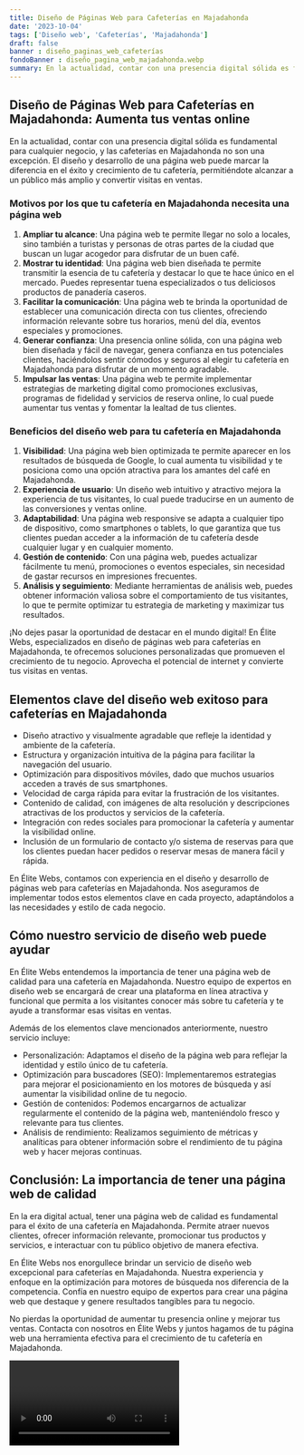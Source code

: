 ```yaml
---
title: Diseño de Páginas Web para Cafeterías en Majadahonda
date: '2023-10-04'
tags: ['Diseño web', 'Cafeterías', 'Majadahonda']
draft: false
banner : diseño_paginas_web_cafeterías
fondoBanner : diseño_pagina_web_majadahonda.webp
summary: En la actualidad, contar con una presencia digital sólida es fundamental para cualquier negocio, y las cafeterías en Majadahonda no son una excepción. El diseño y desarrollo de una página web puede marcar la diferencia en el éxito y crecimiento de tu cafetería, permitiéndote alcanzar a un público más amplio y convertir visitas en ventas.
---
```


## Diseño de Páginas Web para Cafeterías en Majadahonda: Aumenta tus ventas online

En la actualidad, contar con una presencia digital sólida es fundamental para cualquier negocio, y las cafeterías en Majadahonda no son una excepción. El diseño y desarrollo de una página web puede marcar la diferencia en el éxito y crecimiento de tu cafetería, permitiéndote alcanzar a un público más amplio y convertir visitas en ventas.

### Motivos por los que tu cafetería en Majadahonda necesita una página web

1. **Ampliar tu alcance**: Una página web te permite llegar no solo a locales, sino también a turistas y personas de otras partes de la ciudad que buscan un lugar acogedor para disfrutar de un buen café.
2. **Mostrar tu identidad**: Una página web bien diseñada te permite transmitir la esencia de tu cafetería y destacar lo que te hace único en el mercado. Puedes representar tuena especializados o tus deliciosos productos de panadería caseros.
3. **Facilitar la comunicación**: Una página web te brinda la oportunidad de establecer una comunicación directa con tus clientes, ofreciendo información relevante sobre tus horarios, menú del día, eventos especiales y promociones.
4. **Generar confianza**: Una presencia online sólida, con una página web bien diseñada y fácil de navegar, genera confianza en tus potenciales clientes, haciéndolos sentir cómodos y seguros al elegir tu cafetería en Majadahonda para disfrutar de un momento agradable.
5. **Impulsar las ventas**: Una página web te permite implementar estrategias de marketing digital como promociones exclusivas, programas de fidelidad y servicios de reserva online, lo cual puede aumentar tus ventas y fomentar la lealtad de tus clientes.

### Beneficios del diseño web para tu cafetería en Majadahonda

1. **Visibilidad**: Una página web bien optimizada te permite aparecer en los resultados de búsqueda de Google, lo cual aumenta tu visibilidad y te posiciona como una opción atractiva para los amantes del café en Majadahonda.
2. **Experiencia de usuario**: Un diseño web intuitivo y atractivo mejora la experiencia de tus visitantes, lo cual puede traducirse en un aumento de las conversiones y ventas online.
3. **Adaptabilidad**: Una página web responsive se adapta a cualquier tipo de dispositivo, como smartphones o tablets, lo que garantiza que tus clientes puedan acceder a la información de tu cafetería desde cualquier lugar y en cualquier momento.
4. **Gestión de contenido**: Con una página web, puedes actualizar fácilmente tu menú, promociones o eventos especiales, sin necesidad de gastar recursos en impresiones frecuentes.
5. **Análisis y seguimiento**: Mediante herramientas de análisis web, puedes obtener información valiosa sobre el comportamiento de tus visitantes, lo que te permite optimizar tu estrategia de marketing y maximizar tus resultados.

¡No dejes pasar la oportunidad de destacar en el mundo digital! En Élite Webs, especializados en diseño de páginas web para cafeterías en Majadahonda, te ofrecemos soluciones personalizadas que promueven el crecimiento de tu negocio. Aprovecha el potencial de internet y convierte tus visitas en ventas.

<GifSeo />

<Cta />

## Elementos clave del diseño web exitoso para cafeterías en Majadahonda

- Diseño atractivo y visualmente agradable que refleje la identidad y ambiente de la cafetería.
- Estructura y organización intuitiva de la página para facilitar la navegación del usuario.
- Optimización para dispositivos móviles, dado que muchos usuarios acceden a través de sus smartphones.
- Velocidad de carga rápida para evitar la frustración de los visitantes.
- Contenido de calidad, con imágenes de alta resolución y descripciones atractivas de los productos y servicios de la cafetería.
- Integración con redes sociales para promocionar la cafetería y aumentar la visibilidad online.
- Inclusión de un formulario de contacto y/o sistema de reservas para que los clientes puedan hacer pedidos o reservar mesas de manera fácil y rápida.

En Élite Webs, contamos con experiencia en el diseño y desarrollo de páginas web para cafeterías en Majadahonda. Nos aseguramos de implementar todos estos elementos clave en cada proyecto, adaptándolos a las necesidades y estilo de cada negocio.

## Cómo nuestro servicio de diseño web puede ayudar

En Élite Webs entendemos la importancia de tener una página web de calidad para una cafetería en Majadahonda. Nuestro equipo de expertos en diseño web se encargará de crear una plataforma en línea atractiva y funcional que permita a los visitantes conocer más sobre tu cafetería y te ayude a transformar esas visitas en ventas. 

Además de los elementos clave mencionados anteriormente, nuestro servicio incluye:

- Personalización: Adaptamos el diseño de la página web para reflejar la identidad y estilo único de tu cafetería.
- Optimización para buscadores (SEO): Implementaremos estrategias para mejorar el posicionamiento en los motores de búsqueda y así aumentar la visibilidad online de tu negocio.
- Gestión de contenidos: Podemos encargarnos de actualizar regularmente el contenido de la página web, manteniéndolo fresco y relevante para tus clientes.
- Análisis de rendimiento: Realizamos seguimiento de métricas y analíticas para obtener información sobre el rendimiento de tu página web y hacer mejoras continuas.

## Conclusión: La importancia de tener una página web de calidad

En la era digital actual, tener una página web de calidad es fundamental para el éxito de una cafetería en Majadahonda. Permite atraer nuevos clientes, ofrecer información relevante, promocionar tus productos y servicios, e interactuar con tu público objetivo de manera efectiva.

En Élite Webs nos enorgullece brindar un servicio de diseño web excepcional para cafeterías en Majadahonda. Nuestra experiencia y enfoque en la optimización para motores de búsqueda nos diferencia de la competencia. Confía en nuestro equipo de expertos para crear una página web que destaque y genere resultados tangibles para tu negocio.

No pierdas la oportunidad de aumentar tu presencia online y mejorar tus ventas. Contacta con nosotros en Élite Webs y juntos hagamos de tu página web una herramienta efectiva para el crecimiento de tu cafetería en Majadahonda.

<Video />

<CtaBot job='Cafeterías' city='Majadahonda'/>

<Gmaps query='Majadahonda+españa+maps' />